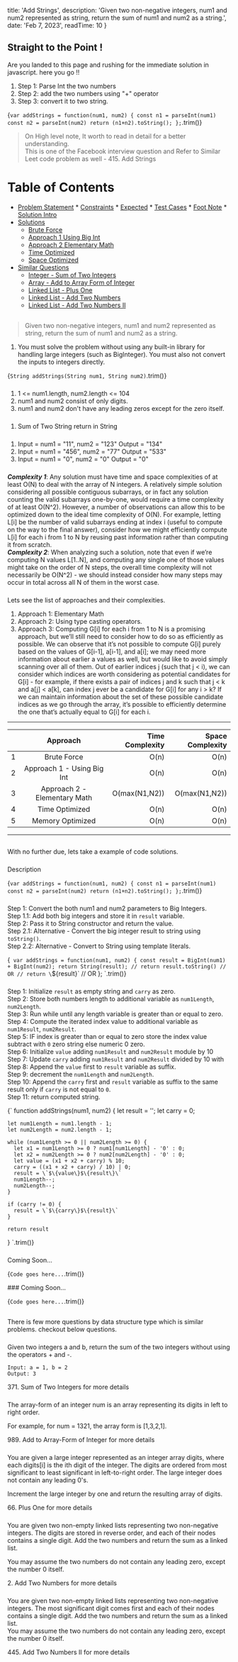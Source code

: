 
  title: 'Add Strings',
  description: 'Given two non-negative integers, num1 and num2 represented as string, return the sum of num1 and num2 as a string.',
  date: 'Feb 7, 2023',
  readTime: 10
}



## Straight to the Point !
Are you landed to this page and rushing for the immediate solution in javascript. here you go !!
1. Step 1: Parse Int the two numbers<br />
1. Step 2: add the two numbers using "+" operator<br />
1. Step 3: convert it to two string.<br />

<CodeBlock>{`
var addStrings = function(num1, num2) {
    const n1 = parseInt(num1)
    const n2 = parseInt(num2)
    return (n1+n2).toString();
};
`.trim()}</CodeBlock>

> On High level note, It worth to read in detail for a better understanding.  
> This is one of the Facebook interview question and Refer to Similar Leet code problem as well - <ExternalLink url="https://leetcode.com/problems/add-strings/description/">415. Add Strings</ExternalLink>

Table of Contents
=================

   * [Problem Statement](#problem-statement)
    * [Constraints](#constraints)
    * [Expected](#expected)
    * [Test Cases](#test-cases)
    * [Foot Note](#foot-note)
    * [Solution Intro](#solution-intro)
   * [Solutions](#solutions)
      * [Brute Force](#brute-force)
      * [Approach 1 Using Big Int](#approach-1-using-big-int)
      * [Approach 2 Elementary Math](#approach-1-elementary-math)
      * [Time Optimized](#time-optimized)
      * [Space Optimized](#space-optimized)
   * [Similar Questions](#other-questions)
      * [Integer - Sum of Two Integers](#integer---sum-of-two-integers)
      * [Array - Add to Array Form of Integer](#array---add-to-array-form-of-integer)
      * [Linked List - Plus One](#linked-list---plus-One)
      * [Linked List - Add Two Numbers](#linked-List---add-two-numbers)
      * [Linked List - Add Two Numbers II](#linked-list---add-two-numbers-II)

## <AnchorLink label="Problem Statement" name />
> Given two non-negative integers, num1 and num2 represented as string, return the sum of num1 and num2 as a string.
1. You must solve the problem without using any built-in library for handling large integers (such as BigInteger). You must also not convert the inputs to integers directly.

<CodeBlock>{`
String addStrings(String num1, String num2)
`.trim()}</CodeBlock>

### <AnchorLink label="Constraints" name />
1. 1 <= num1.length, num2.length <= 104
1. num1 and num2 consist of only digits.
1. num1 and num2 don't have any leading zeros except for the zero itself.

### <AnchorLink label="Expected" name />
1. Sum of Two String return in String

### <AnchorLink label="Test Cases" name />
1. Input = num1 = "11", num2 = "123" Output = "134"
1. Input = num1 = "456", num2 = "77" Output = "533"
1. Input = num1 = "0", num2 = "0" Output = "0"

### <AnchorLink label="Foot Note" name />
***Complexity 1***: Any solution must have time and space complexities of at least O(N) to deal with the array of N integers. A relatively simple solution considering all possible contiguous subarrays, or in fact any solution counting the valid subarrays one-by-one, would require a time complexity of at least O(N^2). However, a number of observations can allow this to be optimized down to the ideal time complexity of O(N). For example, letting L[i] be the number of valid subarrays ending at index i (useful to compute on the way to the final answer), consider how we might efficiently compute L[i] for each i from 1 to N by reusing past information rather than computing it from scratch.  
***Complexity 2***: When analyzing such a solution, note that even if we’re computing N values L[1..N], and computing any single one of those values might take on the order of N steps, the overall time complexity will not necessarily be O(N^2) - we should instead consider how many steps may occur in total across all N of them in the worst case.

### <AnchorLink label="Solution Intro" name />
Lets see the list of approaches and their complexities.
1. Approach 1: Elementary Math
1. Approach 2: Using type casting operators.
1. Approach 3: Computing G[i] for each i from 1 to N is a promising approach, but we’ll still need to consider how to do so as efficiently as possible. We can observe that it’s not possible to compute G[i] purely based on the values of G[i-1], a[i-1], and a[i]; we may need more information about earlier a values as well, but would like to avoid simply scanning over all of them. Out of earlier indices j (such that j < i), we can consider which indices are worth considering as potential candidates for G[i] - for example, if there exists a pair of indices j and k such that j < k and a[j] < a[k], can index j ever be a candidate for G[i] for any i > k? If we can maintain information about the set of these possible candidate indices as we go through the array, it’s possible to efficiently determine the one that’s actually equal to G[i] for each i.

- - -
|    | Approach |  Time Complexity |  Space Complexity |
|----------|:-------------:|------:|------:|
| 1 |  Brute Force | O(n) | O(n) |
| 2 |  Approach 1 - Using Big Int | O(n) | O(n) |
| 3 |  Approach 2 - Elementary Math | O(max(N1​,N2​)) | O(max(N1​,N2​)) |
| 4 | Time Optimized | O(n) | O(n) |
| 5 | Memory Optimized | O(n) | O(n) |

- - -

## <AnchorLink label="Solutions" name />
With no further due, lets take a example of code solutions.

### <AnchorLink label="Brute Force" name />
Description

<CodeBlock>{`
var addStrings = function(num1, num2) {
    const n1 = parseInt(num1)
    const n2 = parseInt(num2)
    return (n1+n2).toString();
};
`.trim()}</CodeBlock>

<BigO type="time" value="n+m" />
<BigO type="space" value="n+m" />

### <AnchorLink label="Approach 1 Using Big Int" name="approach-1-using-big-int" />
Step 1: Convert the both num1 and num2 parameters to Big Integers.<br />
Step 1.1: Add both big integers and store it in `result` variable.<br />
Step 2: Pass it to String constructor and return the value.<br />
Step 2.1: Alternative - Convert the big integer result to string using `toString()`.<br />
Step 2.2: Alternative - Convert to String using template literals.<br />

<CodeBlock>{`
var addStrings = function(num1, num2) {
    const result = BigInt(num1) + BigInt(num2);
    return String(result);
    // return result.toString() // OR
    // return \`$\{result\}\` // OR
};
`.trim()}</CodeBlock>

<BigO type="time" value="n+m" />
<BigO type="space" value="n+m" />

### <AnchorLink label="Approach 1 Elementary Math" name />
Step 1: Initialize `result` as empty string and `carry` as zero.<br />
Step 2: Store both numbers length to additional variable as `num1Length`, `num2Length`.<br />
Step 3: Run while until any length variable is greater than or equal to zero.<br />
Step 4: Compute the iterated index value to additional variable as `num1Result`, `num2Result`.<br />
Step 5: IF index is greater than or equal to zero store the index value subtract with `0` zero string else numeric 0 zero.<br />
Step 6: Initialize `value` adding `num1Result` and `num2Result` module by 10<br />
Step 7: Update `carry` adding `num1Result` and `num2Result` divided by 10 with <br />
Step 8: Append the `value` first to `result` variable as suffix.<br />
Step 9: decrement the `num1Length` and `num2Length`.<br />
Step 10: Append the `carry` first and `result` variable as suffix to the same result only if `carry` is not equal to `0`.<br />
Step 11: return computed string.<br />

<CodeBlock>{`
function addStrings(num1, num2) {
    let result = '';
    let carry = 0;
  
    let num1Length = num1.length - 1;
    let num2Length = num2.length - 1;
  
    while (num1Length >= 0 || num2Length >= 0) {
      let x1 = num1Length >= 0 ? num1[num1Length] - '0' : 0;
      let x2 = num2Length >= 0 ? num2[num2Length] - '0' : 0;
      let value = (x1 + x2 + carry) % 10;
      carry = ((x1 + x2 + carry) / 10) | 0;
      result = \`$\{value\}$\{result\}\`
      num1Length--;
      num2Length--;
    }
  
    if (carry != 0) {
      result = \`$\{carry\}$\{result}\`
    }
  
    return result
}
`.trim()}</CodeBlock>

<BigO type="time" value="max(N1​,N2​)" />
<BigO type="space" value="max(N1​,N2​)" />

### <AnchorLink label="Time Optimized" name />
Coming Soon...

<CodeBlock>{`
Code goes here...
`.trim()}</CodeBlock>

<BigO type="time" value="n+m" />
<BigO type="space" value="n+m" />
### <AnchorLink label="Space Optimized" name />
Coming Soon...

<CodeBlock>{`
Code goes here...
`.trim()}</CodeBlock>

<BigO type="time" value="n+m" />
<BigO type="space" value="n+m" />

## <AnchorLink label="Similar Questions" name />
There is few more questions by data structure type which is similar problems. checkout below questions.

### <AnchorLink label="Integer - Sum of Two Integers" name />
Given two integers a and b, return the sum of the two integers without using the operators + and -.<br />

```
Input: a = 1, b = 2
Output: 3
```

<ExternalLink url="https://leetcode.com/problems/sum-of-two-integers/description/">
  371. Sum of Two Integers
</ExternalLink> for more details

### <AnchorLink label="Array - Add to Array Form of Integer" name />
The array-form of an integer num is an array representing its digits in left to right order.<br/>

For example, for num = 1321, the array form is [1,3,2,1].

<ExternalLink url="https://leetcode.com/problems/add-to-array-form-of-integer/">
  989. Add to Array-Form of Integer
</ExternalLink> for more details

### <AnchorLink label="Linked List - Plus One" name />
You are given a large integer represented as an integer array digits, where each digits[i] is the ith digit of the integer. The digits are ordered from most significant to least significant in left-to-right order. The large integer does not contain any leading 0's.<br />

Increment the large integer by one and return the resulting array of digits.

<ExternalLink url="https://leetcode.com/problems/plus-one/description/">
  66. Plus One
</ExternalLink> for more details

### <AnchorLink label="Linked List - Add Two Numbers" name />
You are given two non-empty linked lists representing two non-negative integers. The digits are stored in reverse order, and each of their nodes contains a single digit. Add the two numbers and return the sum as a linked list.<br />

You may assume the two numbers do not contain any leading zero, except the number 0 itself. <br />

<ExternalLink url="https://leetcode.com/problems/add-two-numbers/">
  2. Add Two Numbers
</ExternalLink> for more details

### <AnchorLink label="Linked List - Add Two Numbers II" name />
You are given two non-empty linked lists representing two non-negative integers. The most significant digit comes first and each of their nodes contains a single digit. Add the two numbers and return the sum as a linked list. <br />
You may assume the two numbers do not contain any leading zero, except the number 0 itself. <br />

<ExternalLink url="https://leetcode.com/problems/add-two-numbers-ii/">
  445. Add Two Numbers II
</ExternalLink> for more details
